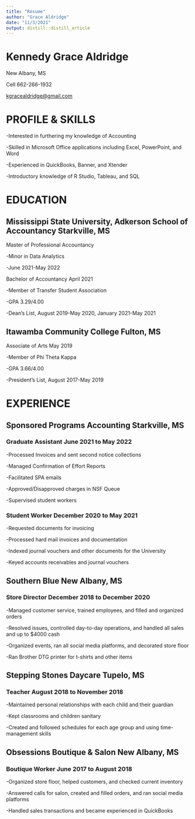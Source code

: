 ```yaml
---
title: "Resume"
author: "Grace Aldridge"
date: "11/3/2021"
output: distill::distill_article
---
```


# Kennedy Grace Aldridge

New Albany, MS

Cell 662-266-1932

[kgracealdridge\@gmail.com](mailto:kgracealdridge@gmail.com){.email}

# PROFILE & SKILLS

-Interested in furthering my knowledge of Accounting

-Skilled in Microsoft Office applications including Excel, PowerPoint, and Word

-Experienced in QuickBooks, Banner, and Xtender

-Introductory knowledge of R Studio, Tableau, and SQL

# EDUCATION

## Mississippi State University, Adkerson School of Accountancy Starkville, MS

Master of Professional Accountancy

-Minor in Data Analytics

-June 2021-May 2022

Bachelor of Accountancy April 2021

-Member of Transfer Student Association

-GPA 3.29/4.00

-Dean's List, August 2019-May 2020, January 2021-May 2021

## Itawamba Community College Fulton, MS

Associate of Arts May 2019

-Member of Phi Theta Kappa

-GPA 3.66/4.00

-President's List, August 2017-May 2019

# EXPERIENCE

## Sponsored Programs Accounting Starkville, MS

### Graduate Assistant June 2021 to May 2022

-Processed Invoices and sent second notice collections

-Managed Confirmation of Effort Reports

-Facilitated SPA emails

-Approved/Disapproved charges in NSF Queue

-Supervised student workers

### Student Worker December 2020 to May 2021

-Requested documents for invoicing

-Processed hard mail invoices and documentation

-Indexed journal vouchers and other documents for the University

-Keyed accounts receivables and journal vouchers

## Southern Blue New Albany, MS

### Store Director December 2018 to December 2020

-Managed customer service, trained employees, and filled and organized orders

-Resolved issues, controlled day-to-day operations, and handled all sales and up to \$4000 cash

-Organized events, ran all social media platforms, and decorated store floor

-Ran Brother DTG printer for t-shirts and other items

## Stepping Stones Daycare Tupelo, MS

### Teacher August 2018 to November 2018

-Maintained personal relationships with each child and their guardian

-Kept classrooms and children sanitary

-Created and followed schedules for each age group and using time-management skills

## Obsessions Boutique & Salon New Albany, MS

### Boutique Worker June 2017 to August 2018

-Organized store floor, helped customers, and checked current inventory

-Answered calls for salon, created and filled orders, and ran social media platforms

-Handled sales transactions and became experienced in QuickBooks
